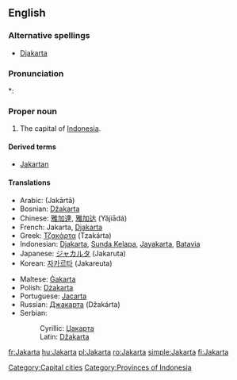 {{wikipedia}}
==English==

===Alternative spellings===
* [[Djakarta]]

===Pronunciation===
*: {{rhymes|ɑː(r)tə}}

===Proper noun===
{{en-proper noun}}

# The capital of [[Indonesia]].

====Derived terms====
* [[Jakartan]]

====Translations====
{{trans-top|capital of Indonesia}}
* Arabic: {{Arab|[[جاكرتا]]}} (Jakārtā) {{f}}
* Bosnian: [[Džakarta#Bosnian|Džakarta]] {{f}}
* Chinese: [[雅加達]], [[雅加达]] (Yăjiādá)
* French: Jakarta, [[Djakarta]]
* Greek: [[Τζακάρτα]] (Tzakárta)
* Indonesian: [[Djakarta]], [[Sunda Kelapa]], [[Jayakarta]], [[Batavia]]
* Japanese: [[ジャカルタ]] (Jakaruta)
* Korean: [[자카르타]] (Jakareuta)
{{trans-mid}}
* Maltese: [[Ġakarta]]
* Polish: [[Dżakarta]] {{f}}
* Portuguese: [[Jacarta]] {{f}}
* Russian: [[Джакарта]] (Džakárta) {{f}}
* Serbian:
*: Cyrillic: [[Џакарта#Serbian|Џакарта]] {{f}}
*: Latin: [[Džakarta#Serbian|Džakarta]] {{f}}
{{trans-bottom}}

[[Category:Capital cities]]
[[Category:Provinces of Indonesia]]

[[fr:Jakarta]]
[[hu:Jakarta]]
[[pl:Jakarta]]
[[ro:Jakarta]]
[[simple:Jakarta]]
[[fi:Jakarta]]